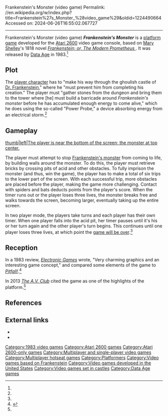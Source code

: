 Frankenstein's Monster (video game)
Permalink: //en.wikipedia.org/w/index.php?title=Frankenstein%27s_Monster_%28video_game%29&oldid=1224490664
Accessed on: 2024-06-26T16:55:02.067727



------
Frankenstein's Monster (video game)
{{Infobox video game
| title = Frankenstein's Monster
| image = Frankenstein's Monster video game cover.jpg
| publisher = Data Age
| released = [[1983 in video gaming|1983]]
| genre = [[Platform game]]
| modes = [[Single-player video game|Single-player]], 2 player alternating
| platforms = [[Atari 2600]]
| caption = 
| alt = 
| developer = [[Data Age]]
}}'''''Frankenstein's Monster''''' is a [[platform game]] developed for the [[Atari 2600]] video game console, based on [[Mary Shelley]]'s 1818 novel ''[[Frankenstein|Frankenstein; or, The Modern Prometheus ]]''. It was released by [[Data Age]] in 1983.<ref name="AtariAge"/>

== Plot ==
The [[player character]] has to "make his way through the ghoulish castle of [[Victor Frankenstein|Dr. Frankenstein]]," where he "must prevent him from completing his creation." The player must "gather stones from the dungeon and bring them to the tower where [he] must build a barricade around ''Frankenstein's monster'' before he has accumulated enough energy to come alive," which he does using the so-called "Power Probe," a device absorbing energy from an electrical storm.<ref name="Mania" />

== Gameplay ==
[[image:Frankenstein's Monster Atari 2600 screenshot.png|thumb|left|The player is near the bottom of the screen; the monster at top center.]]

The player must attempt to stop [[Frankenstein's monster]] from coming to life, by building walls around the monster. To do this, the player must retrieve bricks by crossing pits of acid and other obstacles. To fully imprison the monster (and thus, win the game), the player has to make a total of six trips to the lower part of the screen. With each successful trip, more obstacles are placed before the player, making the game more challenging. Contact with spiders and bats deducts points from the player's score. When the timer runs out or the player loses three lives, the monster breaks free and walks towards the screen, becoming larger, eventually taking up the entire screen.{{citation needed|date=May 2016}}

In two player mode, the players take turns and each player has their own timer. When one player falls into the acid pit, her timer pauses until it's his or her turn again and the other player's turn begins. This continues until one player loses three lives, at which point the [[game over|game will be over]].<ref name="Mania" />

== Reception ==
In a 1983 review, ''[[Electronic Games]]'' wrote, "Very charming graphics and an interesting game concept," and compared some elements of the game to ''[[Pitfall!]]''.<ref name="eg">{{cite journal |title=Programmable Parade: Frankenstein's Monster |journal=Electronic Games |date=July 1983 |page=44}}</ref>

In 2013 ''[[The A.V. Club]]'' cited the game as one of the highlights of the platform.<ref name="AVClub"/>

== References ==
{{reflist|refs=
<ref name="AtariAge">{{cite web
 | url   = http://atariage.com/software_page.html?SoftwareLabelID=191
 | title = Atari 2600 - Frankenstein's Monster (Data Age)
 | first = Albert
 | last  = Yarusso
 | work  = [[AtariAge]]
 | access-date = December 5, 2013 }}</ref>
<ref name="Mania">{{cite web
 | url   = http://www.atarimania.com/game-atari-2600-vcs-frankenstein-s-monster_7316.html
 | title = Frankenstein's Monster (Instructions)
 | work  = Atari Mania
 | access-date = December 30, 2014 }}</ref>
<ref name="AVClub">{{cite web
 | url = http://www.avclub.com/article/back-from-the-dead-9-modern-games-for-obsolete-con-105772
 | title = Back from the dead: 9 modern games for obsolete consoles
 | first = Anthony John
 | last = Agnello
 | work = [[The A.V. Club]]
 | date = November 19, 2013
 | access-date = December 4, 2013 }}</ref>
}}

==External links==
*{{atarimania|id=7316}}
*{{internet archive game|atari_2600_frankensteins_monster_1983_data_age_112-008}}

{{Frankenstein}}

[[Category:1983 video games]]
[[Category:Atari 2600 games]]
[[Category:Atari 2600-only games]]
[[Category:Multiplayer and single-player video games]]
[[Category:Multiplayer hotseat games]]
[[Category:Platformers]]
[[Category:Video games based on Frankenstein]]
[[Category:Video games developed in the United States]]
[[Category:Video games set in castles]]
[[Category:Data Age games]]